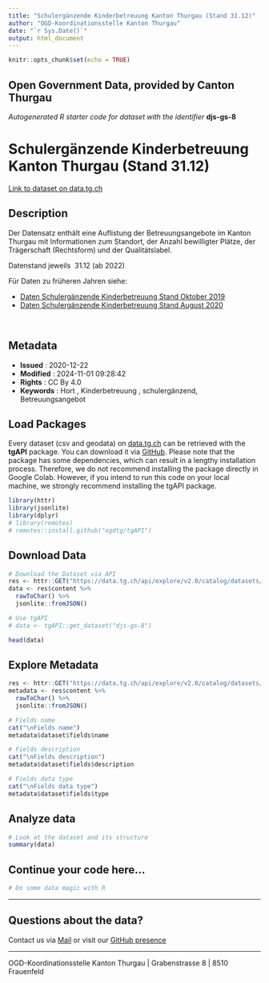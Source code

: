 ```yaml
---
title: "Schulergänzende Kinderbetreuung Kanton Thurgau (Stand 31.12)"
author: "OGD-Koordinationsstelle Kanton Thurgau"
date: "`r Sys.Date()`"
output: html_document
---
```


```r
knitr::opts_chunk$set(echo = TRUE)
```

## Open Government Data, provided by **Canton Thurgau**
*Autogenerated R starter code for dataset with the identifier* **djs-gs-8**


# **Schulergänzende Kinderbetreuung Kanton Thurgau (Stand 31.12)**

[Link to dataset on data.tg.ch](https://data.tg.ch/explore/dataset/djs-gs-8/information/)

## Description

<p>Der Datensatz enthält eine Auflistung der Betreuungsangebote im Kanton Thurgau mit Informationen zum Standort, der Anzahl bewilligter Plätze, der Trägerschaft (Rechtsform) und der Qualitätslabel.</p><p>Datenstand jeweils  31.12 (ab 2022)</p><p>Für Daten zu früheren Jahren siehe:</p><ul><li> <a href='https://data.tg.ch/explore/dataset/djs-gs-3/' target='_blank'>Daten Schulergänzende Kinderbetreuung Stand Oktober 2019</a></li><li><a href='https://data.tg.ch/explore/dataset/djs-gs-4/' target='_blank'>Daten Schulergänzende Kinderbetreuung Stand August 2020</a></li></ul><p><br></p>

## Metadata

- **Issued**                   : 2020-12-22
- **Modified**                 : 2024-11-01 09:28:42
- **Rights**                   : CC By 4.0
- **Keywords**                 : Hort , Kinderbetreuung , schulergänzend, Betreuungsangebot

## Load Packages

Every dataset (csv and geodata) on [data.tg.ch](https://data.tg.ch/pages/start/) can be retrieved with the **tgAPI** package. You can download it via [GitHub](https://github.com/ogdtg/tgAPI). Please note that the package has some dependencies, which can result in a lengthy installation process. Therefore, we do not recommend installing the package directly in Google Colab. However, if you intend to run this code on your local machine, we strongly recommend installing the tgAPI package.

```r
library(httr)
library(jsonlite)
library(dplyr)
# library(remotes)
# remotes::install.github("ogdtg/tgAPI")

```


## Download Data


```r
# Download the Dataset via API
res <- httr::GET("https://data.tg.ch/api/explore/v2.0/catalog/datasets/djs-gs-8/exports/json")
data <- res$content %>%
  rawToChar() %>%
  jsonlite::fromJSON()

# Use tgAPI
# data <- tgAPI::get_dataset("djs-gs-8")

head(data)

```


## Explore Metadata

```r

res <- httr::GET("https://data.tg.ch/api/explore/v2.0/catalog/datasets/djs-gs-8")
metadata <- res$content %>%
  rawToChar() %>%
  jsonlite::fromJSON()

# Fields name
cat("\nFields name")
metadata$dataset$fields$name

# Fields description
cat("\nFields description")
metadata$dataset$fields$description

# Fields data type
cat("\nFields data type")
metadata$dataset$fields$type

```


## Analyze data

```r

# Look at the dataset and its structure
summary(data)

```


## Continue your code here...


```r
# Do some data magic with R
```

------------------------------------------------------------------------

## Questions about the data?

Contact us via [Mail](mailto:ogd@tg.ch) or visit our [GitHub presence](https://github.com/ogdtg)


------------------------------------------------------------------------

OGD-Koordinationsstelle Kanton Thurgau | Grabenstrasse 8 | 8510 Frauenfeld
